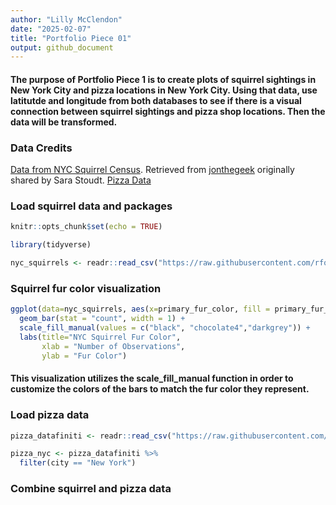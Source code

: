 ```yaml
---
author: "Lilly McClendon"
date: "2025-02-07"
title: "Portfolio Piece 01"
output: github_document
---
```


#### The purpose of Portfolio Piece 1 is to create plots of squirrel sightings in New York City and pizza locations in New York City. Using that data, use latitutde and longitude from both databases to see if there is a visual connection between squirrel sightings and pizza shop locations. Then the data will be transformed.

### Data Credits 

[Data from NYC Squirrel Census](https://www.thesquirrelcensus.com/). Retrieved from [jonthegeek](https://github.com/rfordatascience/tidytuesday/tree/main/data/2019/2019-10-29) originally shared by Sara Stoudt. [Pizza Data](https://raw.githubusercontent.com/rfordatascience/tidytuesday/master/data/2019/2019-10-01/pizza_datafiniti.csv")

### Load squirrel data and packages 

```r
knitr::opts_chunk$set(echo = TRUE)
```

```r
library(tidyverse) 
```

```r
nyc_squirrels <- readr::read_csv("https://raw.githubusercontent.com/rfordatascience/tidytuesday/main/data/2019/2019-10-29/nyc_squirrels.csv")
```
### Squirrel fur color visualization 

```r
ggplot(data=nyc_squirrels, aes(x=primary_fur_color, fill = primary_fur_color)) + 
  geom_bar(stat = "count", width = 1) + 
  scale_fill_manual(values = c("black", "chocolate4","darkgrey")) + 
  labs(title="NYC Squirrel Fur Color", 
       xlab = "Number of Observations", 
       ylab = "Fur Color")
```

#### This visualization utilizes the scale_fill_manual function in order to customize the colors of the bars to match the fur color they represent. 

### Load pizza data 

```r
pizza_datafiniti <- readr::read_csv("https://raw.githubusercontent.com/rfordatascience/tidytuesday/master/data/2019/2019-10-01/pizza_datafiniti.csv")
```

```r
pizza_nyc <- pizza_datafiniti %>%
  filter(city == "New York")
```

### Combine squirrel and pizza data 
